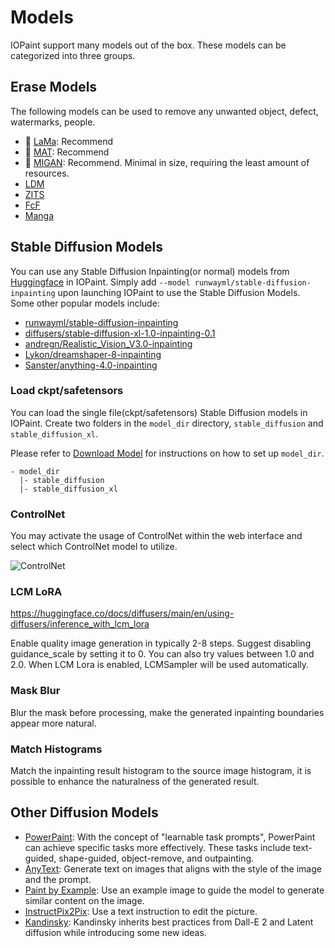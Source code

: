 
# Models

IOPaint support many models out of the box. These models can be categorized into three groups.

## Erase Models

The following models can be used to remove any unwanted object, defect, watermarks, people.

- 🌟 [LaMa](models/erase/lama): Recommend
- 🌟 [MAT](models/erase/mat): Recommend
- 🌟 [MIGAN](models/erase/migan): Recommend. Minimal in size, requiring the least amount of resources.
- [LDM](models/erase/ldm)
- [ZITS](models/erase/zits)
- [FcF](models/erase/fcf)
- [Manga](models/erase/manga)

## Stable Diffusion Models

<YouTube youTubeId="VrV1Cixvc2Q" />

You can use any Stable Diffusion Inpainting(or normal) models from [Huggingface](https://huggingface.co/models?other=stable-diffusion) in IOPaint. 
Simply add `--model runwayml/stable-diffusion-inpainting` upon launching IOPaint to use the Stable Diffusion Models. 
Some other popular models include:

- [runwayml/stable-diffusion-inpainting](https://huggingface.co/runwayml/stable-diffusion-inpainting)
- [diffusers/stable-diffusion-xl-1.0-inpainting-0.1](https://huggingface.co/diffusers/stable-diffusion-xl-1.0-inpainting-0.1)
- [andregn/Realistic_Vision_V3.0-inpainting](https://huggingface.co/andregn/Realistic_Vision_V3.0-inpainting)
- [Lykon/dreamshaper-8-inpainting](https://huggingface.co/Lykon/dreamshaper-8-inpainting)
- [Sanster/anything-4.0-inpainting](https://huggingface.co/Sanster/anything-4.0-inpainting)

### Load ckpt/safetensors  

You can load the single file(ckpt/safetensors) Stable Diffusion models in IOPaint. 
Create two folders in the `model_dir` directory, `stable_diffusion` and `stable_diffusion_xl`.

Please refer to [Download Model](install/download_model) for instructions on how to set up `model_dir`.

```
- model_dir 
  |- stable_diffusion
  |- stable_diffusion_xl
```

### ControlNet

You may activate the usage of ControlNet within the web interface and select which ControlNet model to utilize.

![ControlNet](../public/controlnet.png)

### LCM LoRA

https://huggingface.co/docs/diffusers/main/en/using-diffusers/inference_with_lcm_lora

Enable quality image generation in typically 2-8 steps. Suggest disabling guidance_scale by setting it to 0. 
You can also try values between 1.0 and 2.0. When LCM Lora is enabled, LCMSampler will be used automatically.

### Mask Blur

Blur the mask before processing, make the generated inpainting boundaries appear more natural.

### Match Histograms

Match the inpainting result histogram to the source image histogram, it is possible to enhance the naturalness of the generated result.


## Other Diffusion Models

- [PowerPaint](models/diffusion/powerpaint): With the concept of "learnable task prompts", PowerPaint can achieve specific tasks more effectively. These tasks include text-guided, shape-guided, object-remove, and outpainting.
- [AnyText](models/diffusion/anytext): Generate text on images that aligns with the style of the image and the prompt. 
- [Paint by Example](models/diffusion/paint_by_example): Use an example image to guide the model to generate similar content on the image.
- [InstructPix2Pix](models/diffusion/instruct_pix2pix): Use a text instruction to edit the picture.
- [Kandinsky](models/diffusion/kandinsky): Kandinsky inherits best practices from Dall-E 2 and Latent diffusion while introducing some new ideas.
